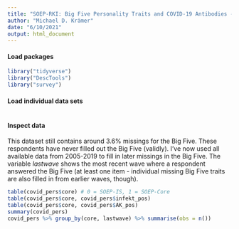```yaml
---
title: "SOEP-RKI: Big Five Personality Traits and COVID-19 Antibodies - Modeling Selection"
author: "Michael D. Krämer"
date: "6/10/2021"
output: html_document
---
```


#### Load packages
```r
library("tidyverse")
library("DescTools")
library("survey")
```

#### Load individual data sets
```r

```



#### Inspect data
This dataset still contains around 3.6% missings for the Big Five. These respondents have never filled out the Big Five (validly). I've now used all available data from 2005-2019 to fill in later missings in the Big Five. The variable *lastwave* shows the most recent wave where a respondent answered the Big Five (at least one item - individual missing Big Five traits are also filled in from earlier waves, though).
```r
table(covid_pers$core) # 0 = SOEP-IS, 1 = SOEP-Core
table(covid_pers$core, covid_pers$infekt_pos)
table(covid_pers$core, covid_pers$AK_pos)
summary(covid_pers)
covid_pers %>% group_by(core, lastwave) %>% summarise(obs = n())
```
